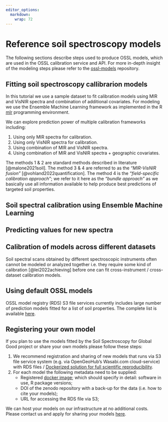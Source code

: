 ```yaml
---
editor_options: 
  markdown: 
    wrap: 72
---
```


# Reference soil spectroscopy models

The following sections describe steps used to produce OSSL models, which 
are used in the OSSL calibration service and API. For more in-depth insight of 
the modeling steps please refer to the [ossl-models](https://github.com/soilspectroscopy/ossl-models) repository.

## Fitting soil spectroscopy callibrarion models

In this tutorial we use a sample dataset to fit calibration models using MIR and VisNIR spectra 
and combination of additional covariates. For modeling we use the Ensemble Machine Learning 
framework as implemented in the R [mlr](https://mlr.mlr-org.com/) programming environment.

We can explore prediction power of multiple calibration frameworks including:

1. Using only MIR spectra for calibration.
2. Using only VisNIR spectra for calibration.
3. Using combination of MIR and VisNIR spectra.
4. Using combination of MIR and VisNIR spectra + geographic covariates.

The methods 1 & 2 are standard methods described in literature [@malone2021soil]. The method 
3 & 4 are referred to as the _"MIR-VisNIR fusion"_ [@vohland2022quantification].
The method 4 is the _"field-specific calibration approach"_; we refer to it here 
as the _"bundle approach"_ as we basically use all information available 
to help produce best predictions of targeted soil properties.

## Soil spectral calibration using Ensemble Machine Learning



## Predicting values for new spectra



## Calibration of models across different datasets

Soil spectral scans obtained by different spectroscopic instruments often cannot be 
modeled or analyzed together i.e. they require some kind of calibration [@lei2022achieving] 
before one can fit cross-instrument / cross-dataset calibration models.



## Using default OSSL models

OSSL model registry (RDS) S3 file services currently includes large number of 
prediction models fitted for a list of soil properties. The complete list is available [here](https://github.com/soilspectroscopy/ossl-models).


## Registering your own model

If you plan to use the models fitted by the Soil Spectroscopy for Global Good project 
or share your own models please follow these steps:

1. We recommend registration and sharing of new models that runs via S3 file 
    service system (e.g. via OpenGeoHub's Wasabi.com cloud-service) with RDS files / 
    [Dockerized solution for full scientific reproducibility](https://github.com/nuest/docker-reproducible-research).  
2. For each model the following metadata need to be supplied:
    - Registered [docker image](https://hub.docker.com/r/opengeohub/r-geo); which should specify in detail: software in 
    use, R package versions;
    - DOI of the zenodo repository with a back-up for the data (i.e. how to cite your models);
    - URL for accessing the RDS file via S3; 

We can host your models on our infrastructure at no additional costs. Please 
contact us and apply for sharing your models [here](https://soilspectroscopy.org/contact/).
